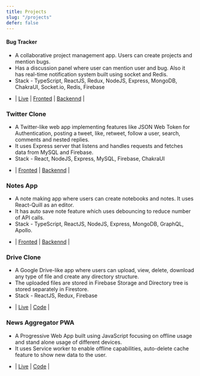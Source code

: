 ```yaml
---
title: Projects
slug: "/projects"
defer: false
---
```


#### Bug Tracker

* A collaborative project management app. Users can create projects and mention bugs.
* Has a discussion panel where user can mention user and bug. Also it has real-time notification system built using socket and Redis.
* Stack - TypeScript, ReactJS, Redux, NodeJS, Express, MongoDB, ChakraUI, Socket.io, Redis, Firebase
- | [Live](https://focused-hugle-f9254e.netlify.app/) | [Fronted](https://github.com/adityaprabhat01/bug-tracker-frontend) | [Backennd](https://github.com/adityaprabhat01/BugTracker-backend) |

### Twitter Clone

* A Twitter-like web app implementing features like JSON Web Token for Authentication, posting a
tweet, like, retweet, follow a user, search, comments and nested replies.
* It uses Express server that listens and handles requests and fetches data from MySQL and Firebase.
* Stack - React, NodeJS, Express, MySQL, Firebase, ChakraUI
- | [Fronted](https://github.com/adityaprabhat01/twitter-frontend) | [Backennd](https://github.com/adityaprabhat01/twitter-frontend) |

### Notes App

* A note making app where users can create notebooks and notes. It uses React-Quill as an editor.
* It has auto save note feature which uses debouncing to reduce number of API calls.
* Stack - TypeScript, ReactJS, NodeJS, Express, MongoDB, GraphQL, Apollo.

- | [Fronted](https://github.com/adityaprabhat01/evernote-frontend) | [Backennd](https://github.com/adityaprabhat01/evernote-backend) | 

### Drive Clone

* A Google Drive-like app where users can upload, view, delete, download any type of file and create any directory structure.
* The uploaded files are stored in Firebase Storage and Directory tree is stored separately in Firestore.
* Stack - ReactJS, Redux, Firebase

- | [Live](https://distracted-curie-61fa72.netlify.app/) | [Code](https://github.com/adityaprabhat01/Drive) |

### News Aggregator PWA

* A Progressive Web App built using JavaScript focusing on offline usage and stand alone usage of different devices.
* It uses Service worker to enable offline capabilities, auto-delete cache feature to show new data to the user.

- | [Live](https://news-aggregator-pwa.herokuapp.com/) | [Code](https://github.com/adityaprabhat01/NewsAggregator-PWA) |